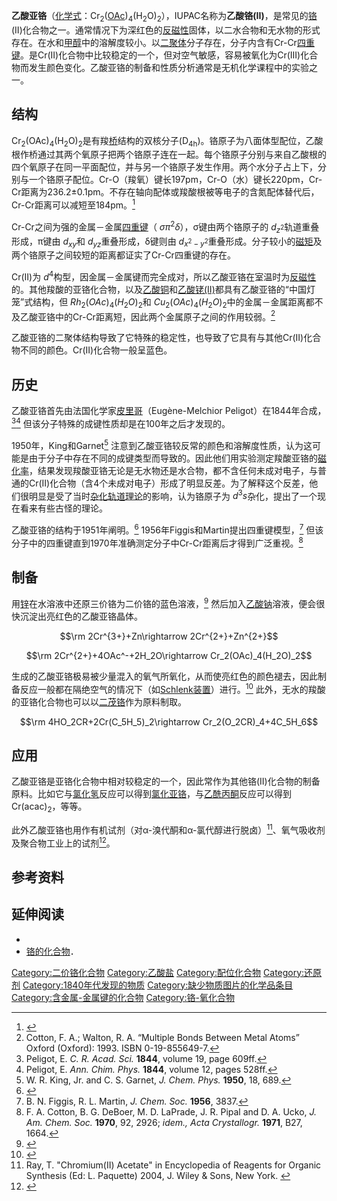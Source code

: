 {{Chembox
|   Name = 乙酸亚铬
|   ImageFile = Chromium(II)-acetate-dimer-3D-balls.png
|   ImageName = 乙酸亚铬二聚体
|   IUPACName = Chromium(II) acetate hydrate
|   OtherNames = 乙酸铬(II)、二乙酸铬、<br />醋酸亚铬
|Section1={{Chembox Identifiers
| SMILES = [Cr+2].[O-]C(=O)C.[O-]C(=O)C
| ChemSpiderID_Ref = {{chemspidercite|correct|chemspider}}
| ChemSpiderID = 107397
| PubChem = 120304
| InChI = 1/2C2H4O2.Cr/c2*1-2(3)4;/h2*1H3,(H,3,4);/q;;+2/p-2
| InChIKey = LRCIYVMVWAMTKX-NUQVWONBAT
| StdInChI_Ref = {{stdinchicite|correct|chemspider}}
| StdInChI = 1S/2C2H4O2.Cr/c2*1-2(3)4;/h2*1H3,(H,3,4);/q;;+2/p-2
| StdInChIKey_Ref = {{stdinchicite|correct|chemspider}}
| StdInChIKey = LRCIYVMVWAMTKX-UHFFFAOYSA-L
| CASNo_Ref = {{cascite|correct|??}}
| CASNo = 14976-80-8
| RTECS = AG3000000
  }}
|Section2 = {{Chembox Properties
|   Formula = C<sub>8</sub>H<sub>16</sub>Cr<sub>2</sub>O<sub>10</sub>
|   MolarMass = 376.2 
|   Appearance = 砖红色固体
|   Density = 1.79 g/cm<sup>3</sup>
|   Solubility = 可溶于热水中
|   MeltingPt = > 100 °C 时失水
  }}
| Section3 = {{Chembox Structure
|   MolShape = 见内文
|   Coordination = [[八面体形分子构型|八面体]]
|   CrystalStruct = [[单斜晶系|单斜晶系]]
|   Dipole = 0 [[德拜|D]]
  }}
| Section7 = {{Chembox Hazards
|   ExternalMSDS =
|   MainHazards = 
|   RPhrases = 
|   SPhrases = 
  }}
| Section8 = {{Chembox Related
|   OtherCpds = [[乙酸铑(II)|Rh<sub>2</sub>(OAc)<sub>4</sub>(H<sub>2</sub>O)<sub>2</sub>]]<br /> [[乙酸铜|Cu<sub>2</sub>(OAc)<sub>4</sub>(H<sub>2</sub>O)<sub>2</sub>]]
  }}
}}

'''乙酸亚铬'''（[[化学式|化学式]]：Cr<sub>2</sub>([[乙酸根|OAc]])<sub>4</sub>(H<sub>2</sub>O)<sub>2</sub>），IUPAC名称为'''乙酸铬(II)'''，是常见的[[铬|铬]](II)化合物之一。通常情况下为深红色的[[反磁性|反磁性]]固体，以二水合物和无水物的形式存在。在水和[[甲醇|甲醇]]中的溶解度较小。以[[二聚体|二聚体]]分子存在，分子内含有Cr-Cr[[四重键|四重键]]。是Cr(II)化合物中比较稳定的一个，但对空气敏感，容易被氧化为Cr(III)化合物而发生颜色变化。乙酸亚铬的制备和性质分析通常是无机化学课程中的实验之一。

== 结构 ==
Cr<sub>2</sub>(OAc)<sub>4</sub>(H<sub>2</sub>O)<sub>2</sub>是有羧[[桥联配体|桥]]结构的双核分子(D<sub>4h</sub>)。铬原子为八面体型配位，乙酸根作桥通过其两个氧原子把两个铬原子连在一起。每个铬原子分别与来自乙酸根的四个氧原子在同一平面配位，并与另一个铬原子发生作用。两个水分子占上下，分别与一个铬原子配位。Cr-O（羧氧）键长197pm，Cr-O（水）键长220pm，Cr-Cr距离为236.2±0.1pm。不存在轴向配体或羧酸根被等电子的含氮配体替代后，Cr-Cr距离可以减短至184pm。<ref>{{cite journal en| author = Cotton, F. A.; Hillard, E.A.; Murillo, C. A.; Zhou, H.-C. | title = After 155 Years, A Crystalline Chromium Carboxylate with a Supershort Cr-Cr Bond | journal = [[J._Am._Chem._Soc.|J. Am. Chem. Soc.]] | year = 2000 | volume = 122 | pages = 416–417 | doi = 10.1021/ja993755i}}</ref>

Cr-Cr之间为强的金属－金属[[四重键|四重键]]（<math>\ \sigma {\pi}^2 \delta</math>），σ键由两个铬原子的<math>\ d_{z^2}</math>轨道重叠形成，π键由<math>\ d_{xy}</math>和<math>\ d_{yz}</math>重叠形成，δ键则由<math>\ d_{x^2-y^2}</math>重叠形成。分子较小的[[磁矩|磁矩]]及两个铬原子之间较短的距离都证实了Cr-Cr四重键的存在。

Cr(II)为<math>\ d^4</math>构型，因金属－金属键而完全成对，所以乙酸亚铬在室温时为[[反磁性|反磁性]]的。其他羧酸的亚铬化合物，以及[[乙酸铜|乙酸铜]]和[[乙酸铑(II)|乙酸铑(II)]]都具有乙酸亚铬的“中国灯笼”式结构，但<math>\ Rh_2(OAc)_4(H_2O)_2</math>和<math>\ Cu_2(OAc)_4(H_2O)_2</math>中的金属－金属距离都不及乙酸亚铬中的Cr-Cr距离短，因此两个金属原子之间的作用较弱。<ref>Cotton, F. A.; Walton, R. A. “Multiple Bonds Between Metal Atoms” Oxford (Oxford): 1993. ISBN 0-19-855649-7.</ref>

乙酸亚铬的二聚体结构导致了它特殊的稳定性，也导致了它具有与其他Cr(II)化合物不同的颜色。Cr(II)化合物一般呈蓝色。

== 历史 ==
乙酸亚铬首先由法国化学家[[皮里哥|皮里哥]]（Eugène-Melchior Peligot）在1844年合成，<ref>Peligot, E. ''C. R. Acad. Sci.'' '''1844''', volume 19, page 609ff.</ref><ref>Peligot, E. ''Ann. Chim. Phys.'' '''1844''', volume 12, pages 528ff.</ref> 但该分子特殊的成键性质却是在100年之后才发现的。

1950年，King和Garnet<ref>W. R. King, Jr. and C. S. Garnet, ''J. Chem. Phys.'' '''1950''', 18, 689.</ref> 注意到乙酸亚铬较反常的颜色和溶解度性质，认为这可能是由于分子中存在不同的成键类型而导致的。因此他们用实验测定羧酸亚铬的[[磁化率|磁化率]]，结果发现羧酸亚铬无论是无水物还是水合物，都不含任何未成对电子，与普通的Cr(II)化合物（含4个未成对电子）形成了明显反差。为了解释这个反差，他们很明显是受了当时[[杂化轨道理论|杂化轨道理论]]的影响，认为铬原子为<math>\ d^3s</math>杂化，提出了一个现在看来有些古怪的理论。

乙酸亚铬的结构于1951年阐明。<ref>{{cite journal en| author = van Niekerk, J. N. Schoening, F. R. L. | title = X-Ray Evidence for Metal-to-Metal Bonds in Cupric and Chromous Acetate | journal = [[Nature_(journal)|Nature]] | year = 1953 | volume = 171 | pages = 36–37 | doi = 10.1038/171036a0}}</ref> 1956年Figgis和Martin提出四重键模型，<ref>B. N. Figgis, R. L. Martin, ''J. Chem. Soc.'' '''1956''', 3837.</ref> 但该分子中的四重键直到1970年准确测定分子中Cr-Cr距离后才得到广泛重视。<ref>F. A. Cotton, B. G. DeBoer, M. D. LaPrade, J. R. Pipal and D. A. Ucko, ''J. Am. Chem. Soc.'' '''1970''', 92, 2926; ''idem., Acta Crystallogr.'' '''1971''', B27, 1664.</ref>

== 制备 ==
用[[锌|锌]]在水溶液中还原三价铬为二价铬的蓝色溶液，<ref>{{cite journal en| author=Ocone, L.R.; Block, B.P. |
journal = [[Inorganic_Syntheses|Inorganic Syntheses]] | title = Anyhdrous Chromium(II) Acetate, Chromium(II) Acetate 1-Hydrate, and Bis(2,4-Pentanedionato)chromium(II) | volume=8 | year=1966 |pages=125-129 | doi = 10.1002/9780470132395.ch33}}</ref> 然后加入[[乙酸钠|乙酸钠]]溶液，便会很快沉淀出亮红色的乙酸亚铬晶体。
:<math>\rm 2Cr^{3+}+Zn\rightarrow 2Cr^{2+}+Zn^{2+}</math>
:<math>\rm 2Cr^{2+}+4OAc^-+2H_2O\rightarrow Cr_2(OAc)_4(H_2O)_2</math>

生成的乙酸亚铬极易被少量混入的氧气所氧化，从而使亮红色的颜色褪去，因此制备反应一般都在隔绝空气的情况下（如[[Schlenk装置|Schlenk装置]]）进行。<ref>{{cite book en| author=Jolly, W. L. | title=The Synthesis and Characterization of Inorganic Compounds| url=https://archive.org/details/synthesischaract0000joll | publisher=Prentice Hall| year=1970| pages=[https://archive.org/details/synthesischaract0000joll/page/442 442]–445}}</ref> 此外，无水的羧酸的亚铬化合物也可以以[[二茂铬|二茂铬]]作为原料制取。
:<math>\rm 4HO_2CR+2Cr(C_5H_5)_2\rightarrow Cr_2(O_2CR)_4+4C_5H_6</math>

== 应用 ==
乙酸亚铬是亚铬化合物中相对较稳定的一个，因此常作为其他铬(II)化合物的制备原料。比如它与[[氯化氢|氯化氢]]反应可以得到[[氯化亚铬|氯化亚铬]]，与[[乙酰丙酮|乙酰丙酮]]反应可以得到Cr(acac)<sub>2</sub>，等等。

此外乙酸亚铬也用作有机试剂（对α-溴代酮和α-氯代醇进行脱卤）<ref>Ray, T. "Chromium(II) Acetate" in Encyclopedia of Reagents for Organic Synthesis (Ed: L. Paquette) 2004, J. Wiley & Sons, New York. {{DOI|10.1002/047084289}}</ref>、氧气吸收剂及聚合物工业上的试剂<ref>{{cite journal en| author = Lee, M. | author2 = Nakamura, H. | author3 = Minoura, Y. | year = 1976 | title = Graft copolymerization of styrene on rubber containing halogen by chromous acetate | journal = [[Journal_of_Polymer_Science|Journal of Polymer Science]]  | volume = 14 | issue = 4 | pages = 961–971 | doi = 10.1002/pol.1976.170140416}}</ref>。

== 参考资料 ==
{{Reflist}}

== 延伸阅读 ==
* {{cite journal en| author = Rice, S. F. | title = Electronic Absorption Spectrum of Chromous Acetate Dihydrate and Related Binuclear Chromous Carboxylates | journal = [[Inorg._Chem.|Inorg. Chem.]] | volume = 19 | year = 1980 | pages = 3425–3431 | doi = 10.1021/ic50213a042}}
* [http://wwwchem.uwimona.edu.jm/courses/chromium.pdf 铬的化合物]{{Wayback|url=http://wwwchem.uwimona.edu.jm/courses/chromium.pdf |date=20070928120633 }}．{{en icon}}
{{铬化合物}}
{{乙酸盐}}

[[Category:二价铬化合物|Category:二价铬化合物]]
[[Category:乙酸盐|Category:乙酸盐]]
[[Category:配位化合物|Category:配位化合物]]
[[Category:还原剂|Category:还原剂]]
[[Category:1840年代发现的物质|Category:1840年代发现的物质]]
[[Category:缺少物质图片的化学品条目|Category:缺少物质图片的化学品条目]]
[[Category:含金属-金属键的化合物|Category:含金属-金属键的化合物]]
[[Category:铬-氧化合物|Category:铬-氧化合物]]